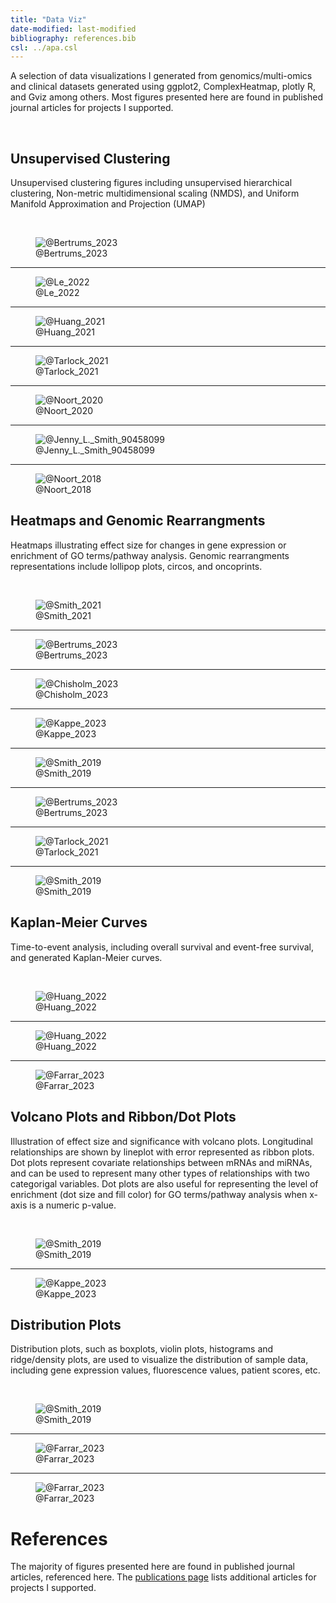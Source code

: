 ```yaml
---
title: "Data Viz"
date-modified: last-modified
bibliography: references.bib
csl: ../apa.csl
---
```


A selection of data visualizations I generated from genomics/multi-omics and clinical datasets generated using ggplot2, ComplexHeatmap, plotly R, and Gviz among others. Most figures presented here are found in published journal articles for projects I supported.

<br>

::: {#data-viz .panel-tabset}
## Unsupervised Clustering

Unsupervised clustering figures including unsupervised hierarchical clustering, Non-metric multidimensional scaling (NMDS), and Uniform Manifold Approximation and Projection  (UMAP)

<br>

![@Bertrums_2023](https://haematologica.org/article/download/haematol.2022.281653/75868/81609)

<!-- ::: hr-dark -->
<!-- ::: -->

<hr class="hr-dark">

</hr>

![@Le_2022](https://dm5migu4zj3pb.cloudfront.net/manuscripts/157000/157101/large/JCI157101.f3.jpg)

<hr class="hr-dark">

</hr>

![@Huang_2021](https://ash.silverchair-cdn.com/ash/content_public/journal/bloodadvances/5/23/10.1182_bloodadvances.2021004965/2/advancesadv2021004965f2.png?Expires=1730261659&Signature=HIeEpu8Z-RKLUDneKFM~ng-HBauh3plaGCE7A64RYO~ESwuPsFi3fWYl0gnpCrNuzukiC8CttpC0HcWv~R0TzkbkoHLSK0K73FKLirwKSu211OvBcEQ7T6uwYLg42~~QPUz3hDnszIjrKO63pOXOhHIDFoVpYLLVdhf3-WxG3QN5MLZpvjbjc~dDwNrSXihmef8gcpqvKeuNtt2yrc42lr~xLpV3mhHmb59O0CX2kJz3roMOtiLUltLLljJvngMOFbc~mleOC76HbxNXPN-ddp9kf2Tj3XsG1ed61rGTPvUwl1L6n9l74eg~YhHHkDrPvxqiBAy~u1sXkp3nCbE5IQ__&Key-Pair-Id=APKAIE5G5CRDK6RD3PGA)

<hr class="hr-dark">

</hr>

![@Tarlock_2021](https://ash.silverchair-cdn.com/ash/content_public/journal/blood/138/13/10.1182_blood.2020009652/9/bloodbld2020009652f4.png?Expires=1730261274&Signature=NlncVp44SrVaOEV01DNCH1GAyLbzpejrMN1J3TMtxcd4Lqaxt2lhaMlvWcXXqWSLenkQOeULtdBjstYTxTtIxotXH9We1fsVJugY-C0Qqcy6UTXmxiijWraRWm8eJ9UXpVcqWpSK9Tb0YSgMe5nFYwD5wg3NKaPV8fAJNaUveA8B79Gyih42mNJBbxf6XSRfFPUoAz641zKmMxJTx2UIS1lWLLKO7lQ4~ZcLXn18z8xbYdpeIVTrrVKPXsya2kIIVrZXOZ~-cwFV1lmJDJ20EIq7uGeT4YY1pxFPGsb6XlgKvgnWYqbKlEidVYP1D8E52~ZQy2nsU~4B66kBKVoKGg__&Key-Pair-Id=APKAIE5G5CRDK6RD3PGA)

<hr class="hr-dark">

</hr>

![@Noort_2020](https://haematologica.org/article/download/9743/70851/74383)

<hr class="hr-dark">

</hr>

![@Jenny_L._Smith_90458099](https://www.biorxiv.org/content/biorxiv/early/2019/05/10/632166/F1.large.jpg?width=800&height=600&carousel=1)

<hr class="hr-dark">

</hr>

![@Noort_2018](https://ash.silverchair-cdn.com/ash/content_public/journal/blood/132/15/10.1182_blood-2018-05-849059/4/m_blood849059f2.png?Expires=1730211482&Signature=uNHdgEhz-qiPP4TXrnvB~7LZNLzZOuUabjKwRH1Gtfa2PhpCWneuLzebfgsBVgxMEthcozHPww5PYF8GdwIF3thYmAr471IK82ghDR7Hhlnvl5FUpjkD5dXJGzHl5~RpzPOB5f5JFZPimmTcaepMz70JnM7gi3RX408JEYZh9x2dzIvuaS5mzC5l-1hkELaDIgLj4PufkF-ts9Ze5I5s0GDA7FIyGEOVE2Gl7AWCCjHmrSGMU3qgxQCh6ZZrrPxdadlohekf8XE0Mn4JDrr3QY54KUzZwBINrgp0Az1XUyCy14K5tYAtA38bkc4d5ZTHB10Hn0oCk3asUG5Pi1r2Nw__&Key-Pair-Id=APKAIE5G5CRDK6RD3PGA)

## Heatmaps and Genomic Rearrangments

Heatmaps illustrating effect size for changes in gene expression or enrichment of GO terms/pathway analysis. Genomic rearrangments representations include lollipop plots, circos, and oncoprints.

<br>

![@Smith_2021](https://ash.silverchair-cdn.com/ash/content_public/journal/blood/138/supplement%201/10.1182_blood-2021-148894/1/2356fig01.png?Expires=1730260594&Signature=woDFER9HmrEYktsytu6EJmFpUhkHNzJwB-5BkTTh8-GZ3ai91Jf~AFTWJYivr8hvrZx7dA~DrZDMN7lguBjtY7B-YU6OFxQXt8gdnjFywU26U~Xx2E7pKIdT8ShdfLQUOf2ruDIk~lGMVYto4N2NtNtxsWAjyv1tI5slDREcL7KqSI4AZ-oiAtrvb93cn3tynWFvxZqsu4si-P0xrTA~-XpqUhsgLZiOyhsGP9ux4assv-52v5ahErsjpboAkf3jV7ZSTdDDMPE~OzquAsisfz7LyH~1qsFiSvK~wXjkFwAhrwCnuBuMkBvEEnzvq5ox65~dpBE7UBP8gTiPs1ehxQ__&Key-Pair-Id=APKAIE5G5CRDK6RD3PGA)

<hr class="hr-dark">

</hr>

![@Bertrums_2023](https://haematologica.org/article/download/haematol.2022.281653/75868/81611)

<hr class="hr-dark">

</hr>

![@Chisholm_2023](https://www.ncbi.nlm.nih.gov/pmc/articles/PMC10038909/bin/nihms-1870608-f0002.jpg)

<hr class="hr-dark">

</hr>

![@Kappe_2023](https://www.biorxiv.org/content/biorxiv/early/2023/01/05/2023.01.05.522945/F3.large.jpg?width=800&height=600&carousel=1)

<hr class="hr-dark">

</hr>

![@Smith_2019](https://aacr.silverchair-cdn.com/aacr/content_public/journal/clincancerres/26/3/10.1158_1078-0432.ccr-19-1800/2/726fig4.jpeg?Expires=1730262203&Signature=VByPCnZicAOBadSKo-vJAQe-uk5~prlkPmww~fEQLa0zULhNrvwo1AHHnsPATj-UYPNLoV4ZR~Dx-JQVu7jOgkd5gr5dS4NUsN1abycR22tp4j8s76UUue95FkpmJbygEcLLHFWp6FnSTvg4CQmq-77hU7st3jIIrHAJze0Oio0x4t7K2iq8fRKnm6L2yl~o-YRsJrYBvLj5mnSUmp9c9BGf7kWTm0PX4ASTuKBIx1jpEh2DZf5ccOXgqiuUNtZxFYGow0mYcT4V5JQZEz98NnWAiRPXEgoVVeMhe6mcG1cxObBVUS6Q52dMJAvNhdrvDzOAruTYIgzbxX-bQT3EBQ__&Key-Pair-Id=APKAIE5G5CRDK6RD3PGA)

<hr class="hr-dark">

</hr>

![@Bertrums_2023](https://haematologica.org/article/download/haematol.2022.281653/75868/81610)

<hr class="hr-dark">

</hr>

![@Tarlock_2021](https://ash.silverchair-cdn.com/ash/content_public/journal/blood/138/13/10.1182_blood.2020009652/9/bloodbld2020009652f2.png?Expires=1730261226&Signature=esv~Y1me-93JB2DFkndlRinisQgMS6OaiGIIWA5ty~2Ibp4QMuaxCnl2IRb9HJOj-q3E3dqUgnJkUb1PxiZySIrKxr184VTHjcUYZdbXwesvS-KSOPNfuU38x4CXPAxcD0HArt~~ITXf07QcTemzbBxJ0I6JiRf7TcdV0Ir4iuLIvF1ycCPb~4d1FuJAPVkZ1djo60Qur4E4c1U-7FVa8Pj2nHHR-a-Mr-2FD-JbWHutK88AKLJFmf8OZm90CZ40LiVaGyM~ii4OkBp9u8T5kQ2NLGjra3A-TzwIYssVExSEZ1yGt7rDjxO0t1hgk1PhQLCmCpploJX6XXWWCKlpSg__&Key-Pair-Id=APKAIE5G5CRDK6RD3PGA)

<hr class="hr-dark">

</hr>

![@Smith_2019](https://aacr.silverchair-cdn.com/aacr/content_public/journal/clincancerres/26/3/10.1158_1078-0432.ccr-19-1800/2/726fig1.jpeg?Expires=1730262240&Signature=jMDKl8pR-UJ2bSsrju-ydYiEHPksf9D3jnHrp6faGx7FXXV9APYD3ZrU0iBFsVWlpb6-fBIF-Cxk26ADVeRAYNTXlLNnSnzjxIG9la~62S~TTTSikIh5wWM17VYo3V0kJ-pl7zuX4KufwY8sggSlC0n05CrliQFj5nBGCDTymenrxslmY2U0itoui66Rv10R7KSLL6-RsRFBNIY0D48aDcev14NXn-FUoo0ZmkeBRXzkY77326V-xUwQreTKo7PSNhX~eexe1Y9YywxqZnUE2W34fhiTo0Zc3ThArvNh2DzPSs8mJank2GZmRC5o3rxvUBr69~s~PD1Jfsmao18r-g__&Key-Pair-Id=APKAIE5G5CRDK6RD3PGA)

## Kaplan-Meier Curves

Time-to-event analysis, including overall survival and event-free survival, and generated Kaplan-Meier curves. 

<br>

![@Huang_2022](https://media.springernature.com/full/springer-static/image/art%3A10.1038%2Fs41467-022-33244-6/MediaObjects/41467_2022_33244_Fig1_HTML.png?as=webp)

<hr class="hr-dark">

</hr>

![@Huang_2022](https://media.springernature.com/full/springer-static/image/art%3A10.1038%2Fs41467-022-33244-6/MediaObjects/41467_2022_33244_Fig2_HTML.png?as=webp)

<hr class="hr-dark">

</hr>

![@Farrar_2023](https://ascopubs.org/cms/10.1200/JCO.22.01114/asset/8e1346f4-0978-45c1-8807-96ba2256416f/assets/images/large/jco.22.01114f1.jpg)

## Volcano Plots and Ribbon/Dot Plots

 Illustration of effect size and significance with volcano plots. Longitudinal relationships are shown by lineplot with error represented as ribbon plots. Dot plots represent covariate relationships between mRNAs and miRNAs, and can be used to represent many other types of relationships with two categorigal variables. Dot plots are also useful for representing the level of enrichment (dot size and fill color) for GO terms/pathway analysis when x-axis is a numeric p-value. 

<br>

![@Smith_2019](https://aacr.silverchair-cdn.com/aacr/content_public/journal/clincancerres/26/3/10.1158_1078-0432.ccr-19-1800/2/726fig6.jpeg?Expires=1730262492&Signature=HB3i9MwTmFbb~huZXzBy8HuNR3lVkrZUZr2hAR1Bmv1nYmDTNqAFy74F77xOdci5boqPYWH3~oQTFYMK870Jd1Yp0Fzvd1ZrEnhX~bX5Wz4VhQjDbvCsfy8NJcQAJ27WxSpZqOl7SGM6pcBXSw7N138REge~~S8fWqwFMRUik20a1x7pxNH31mXXYwFH7tZm0UA3leKxRu4NwmaxBoqtKs6h0N1eMYdFffrUNLYtMoCrDVMWSTAV7U3ojKzZzDf5FX-BEhRVoLPzidd-8M7AHNhogPRhLsGtEMmVFaPH~stvd9bAeIHe0Iwcojs1Vi61EVf1wpCwmmzSf8MkWXkFHA__&Key-Pair-Id=APKAIE5G5CRDK6RD3PGA)

<hr class="hr-dark">

</hr>

![@Kappe_2023](https://www.biorxiv.org/content/biorxiv/early/2023/01/05/2023.01.05.522945/F2.large.jpg?width=800&height=600&carousel=1)


## Distribution Plots

Distribution plots, such as boxplots, violin plots, histograms and ridge/density plots, are used to visualize the distribution of sample data, including gene expression values, fluorescence values, patient scores, etc.  

<br>

![@Smith_2019](https://aacr.silverchair-cdn.com/aacr/content_public/journal/clincancerres/26/3/10.1158_1078-0432.ccr-19-1800/2/726fig2.jpeg?Expires=1730262542&Signature=O4XGzni~T58t4eDrHE9kC4NQYDS5dxUbNY5KTlRSVGu9UgY9VSNbG25TELSDOdYjtV0KEWvT0E0Bi1ttE7Vx1~tSXGg30uw3mut2KcDkZfmJTF8xadAJAB64bUqYiBpya5XNm9QKnSx2bOv5YBDd5M6CklMJaJZhk7UgK0duWhy9nPSUeJePeJ~ozNht1wjyBHx~u9bp07sEO2Vx-lDj7ztVjFmlpqO3WOpFmuUBYCe73n0Ztv7ORS6wMb9lNEtg0CelDwNmJDh35dS10m0XzwXQhmlzib6Op9Rcuebl5hvmb9qbqLH68-JrgYoOuMaveVUJPBlots9WWZK~c5ydyQ__&Key-Pair-Id=APKAIE5G5CRDK6RD3PGA)

<hr class="hr-dark">

</hr>

![@Farrar_2023](https://ascopubs.org/cms/10.1200/JCO.22.01114/asset/899c156f-56da-4afd-be60-7029a60cd916/assets/images/large/jco.22.01114f2.jpg)

<hr class="hr-dark">

</hr>

![@Farrar_2023](https://ascopubs.org/cms/10.1200/JCO.22.01114/asset/2c99b21b-0b78-46c4-ad96-32781bf0299d/assets/images/large/jco.22.01114f3.jpg)
:::

# References

The majority of figures presented here are found in published journal articles, referenced here. The [publications page](../projects/data_visualization.html) lists additional articles for projects I supported.

::: {#refs}
:::
